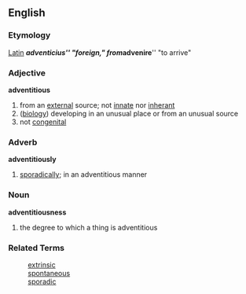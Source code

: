 == English ==
=== Etymology ===
[[Latin]] '''''adventicius''''' "foreign," from '''''advenire''''' "to arrive"

=== Adjective ===
'''adventitious'''
# from an [[external]] source; not [[innate]] nor [[inherant]]
# ([[biology]]) developing in an unusual place or from an unusual source
# not [[congenital]]

=== Adverb ===
'''adventitiously'''
# [[sporadic]]ally; in an adventitious manner

=== Noun ===
'''adventitiousness'''
# the degree to which a thing is adventitious

=== Related Terms ===
: [[extrinsic]]
: [[spontaneous]]
: [[sporadic]]